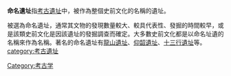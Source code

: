 {{Multiple issues|
{{unreferenced|time=2008-4-20}}
{{Notability Unreferenced|time=2022-06-18T07:53:54+00:00}}
}}
'''命名遺址'''指[[考古遺址|考古遺址]]中，被作為整個史前文化的名稱的遺址。

被選為命名遺址，通常其文物的發現數量較大、較具代表性、發掘的時間較早，或是該類史前文化是因該遺址的發掘調查而確定。大多數史前文化都是以命名址遺的名稱來作為名稱。著名的命名遺址有[[龍山遺址|龍山遺址]]、[[仰韶遺址|仰韶遺址]]、[[十三行遺址|十三行遺址]]等。
{{Archaeology-stub}}
[[category:考古遺址|category:考古遺址]]
[[Category:考古学|Category:考古学]]